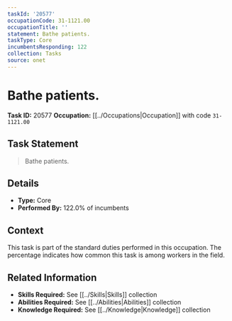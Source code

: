 ```yaml
---
taskId: '20577'
occupationCode: 31-1121.00
occupationTitle: ''
statement: Bathe patients.
taskType: Core
incumbentsResponding: 122
collection: Tasks
source: onet
---
```

# Bathe patients.

**Task ID:** 20577
**Occupation:** [[../Occupations|Occupation]] with code `31-1121.00`

## Task Statement

> Bathe patients.

## Details

- **Type:** Core
- **Performed By:** 122.0% of incumbents

## Context

This task is part of the standard duties performed in this occupation. The percentage indicates how common this task is among workers in the field.

## Related Information

- **Skills Required:** See [[../Skills|Skills]] collection
- **Abilities Required:** See [[../Abilities|Abilities]] collection
- **Knowledge Required:** See [[../Knowledge|Knowledge]] collection
